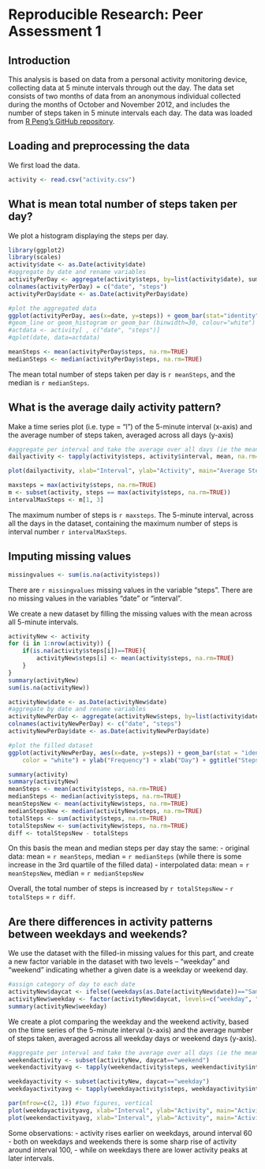# Reproducible Research: Peer Assessment 1
## Introduction
This analysis is based on data from a personal activity monitoring device, collecting data at 5 minute intervals through out the day. The data set consists of two months of data from an anonymous individual collected during the months of October and November 2012, and includes the number of steps taken in 5 minute intervals each day. The data was loaded from [R Peng's GitHub repository](https://github.com/rdpeng/RepData_PeerAssessment1). 

## Loading and preprocessing the data
We first load the data.
```r
activity <- read.csv("activity.csv")
```

## What is mean total number of steps taken per day?
We plot a histogram displaying the steps per day.
```r
library(ggplot2)
library(scales)
activity$date <- as.Date(activity$date)
#aggregate by date and rename variables
activityPerDay <- aggregate(activity$steps, by=list(activity$date), sum)
colnames(activityPerDay) = c("date", "steps")
activityPerDay$date <- as.Date(activityPerDay$date)

#plot the aggregated data
ggplot(activityPerDay, aes(x=date, y=steps)) + geom_bar(stat="identity", color="white") + ylab("Frequency") + xlab("Day") + ggtitle("Steps per Day")
#geom_line or geom_histogram or geom_bar (binwidth=30, colour="white")
#actdata <- activity[ , c("date", "steps")]
#qplot(date, data=actdata)
```

```r
meanSteps <- mean(activityPerDay$steps, na.rm=TRUE)
medianSteps <- median(activityPerDay$steps, na.rm=TRUE)
```
The mean total number of steps taken per day is `r meanSteps`, and the median is `r medianSteps`. 

## What is the average daily activity pattern?
Make a time series plot (i.e. type = "l") of the 5-minute interval (x-axis) and the average number of steps taken, averaged across all days (y-axis)

```r
#aggregate per interval and take the average over all days (ie the mean)
dailyactivity <- tapply(activity$steps, activity$interval, mean, na.rm=TRUE)

plot(dailyactivity, xlab="Interval", ylab="Activity", main="Average Steps per Day", type="l")
```


```r
maxsteps = max(activity$steps, na.rm=TRUE)
m <- subset(activity, steps == max(activity$steps, na.rm=TRUE))
intervalMaxSteps <- m[1, 3]
```

The maximum number of steps is `r maxsteps`. The 5-minute interval, across all the days in the dataset, containing the maximum number of steps is interval number `r intervalMaxSteps`. 

## Imputing missing values
```r
missingvalues <- sum(is.na(activity$steps))
```
There are `r missingvalues` missing values in the variable "steps". There are no missing values in the variables "date" or "interval".

We create a new dataset by filling the missing values with the mean across all 5-minute intervals. 
```r
activityNew <- activity
for (i in 1:nrow(activity)) {
    if(is.na(activity$steps[i])==TRUE){
        activityNew$steps[i] <- mean(activity$steps, na.rm=TRUE)
    }
}
summary(activityNew)
sum(is.na(activityNew))
```

```r
activityNew$date <- as.Date(activityNew$date)
#aggregate by date and rename variables
activityNewPerDay <- aggregate(activityNew$steps, by=list(activity$date), sum)
colnames(activityNewPerDay) <- c("date", "steps")
activityNewPerDay$date <- as.Date(activityNewPerDay$date)

#plot the filled dataset
ggplot(activityNewPerDay, aes(x=date, y=steps)) + geom_bar(stat = "identity", 
    color = "white") + ylab("Frequency") + xlab("Day") + ggtitle("Steps per Day")
```


```r
summary(activity)
summary(activityNew)
meanSteps <- mean(activity$steps, na.rm=TRUE)
medianSteps <- median(activity$steps, na.rm=TRUE)
meanStepsNew <- mean(activityNew$steps, na.rm=TRUE)
medianStepsNew <- median(activityNew$steps, na.rm=TRUE) 
totalSteps <- sum(activity$steps, na.rm=TRUE)
totalStepsNew <- sum(activityNew$steps, na.rm=TRUE)
diff <- totalStepsNew - totalSteps
```
On this basis the mean and median steps per day stay the same: 
- original data: mean = `r meanSteps`, median = `r medianSteps` (while there is some increase in the 3rd quartile of the filled data)
- interpolated data: mean = `r meanStepsNew`, median = `r medianStepsNew`

Overall, the total number of steps is increased by `r totalStepsNew` - `r totalSteps` = `r diff`. 

## Are there differences in activity patterns between weekdays and weekends?

We use the dataset with the filled-in missing values for this part, and create a new factor variable in the dataset with two levels – “weekday” and “weekend” indicating whether a given date is a weekday or weekend day.


```r
#assign category of day to each date
activityNew$daycat <- ifelse((weekdays(as.Date(activityNew$date))=="Samstag" | weekdays(as.Date(activityNew$date)) == "Sonntag"), c("weekend"), c("weekday")) 
activityNew$weekday <- factor(activityNew$daycat, levels=c("weekday", "weekend"))
summary(activityNew$weekday)

``` 
We create a plot comparing the weekday and the weekend activity, based on the time series of the 5-minute interval (x-axis) and the average number of steps taken, averaged across all weekday days or weekend days (y-axis).

```r
#aggregate per interval and take the average over all days (ie the mean)
weekendactivity <- subset(activityNew, daycat=="weekend")
weekendactivityavg <- tapply(weekendactivity$steps, weekendactivity$interval, mean, na.rm=TRUE)

weekdayactivity <- subset(activityNew, daycat=="weekday")
weekdayactivityavg <- tapply(weekdayactivity$steps, weekdayactivity$interval, mean, na.rm=TRUE)

par(mfrow=c(2, 1)) #two figures, vertical
plot(weekdayactivityavg, xlab="Interval", ylab="Activity", main="Activity on Weekdays", type="l")
plot(weekendactivityavg, xlab="Interval", ylab="Activity", main="Activity on Weekends", type="l")

```
Some observations:
- activity rises earlier on weekdays, around interval 60
- both on weekdays and weekends there is some sharp rise of activity around interval 100, 
- while on weekdays there are lower activity peaks at later intervals. 
